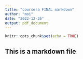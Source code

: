 ```yaml
---
title: "coursera FINAL markdown"
author: "moi"
date: "2022-12-26"
output: pdf_document
---
```


```r
knitr::opts_chunk$set(echo = TRUE)
```

## This is a markdown file